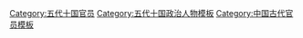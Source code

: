 [[Category:五代十国官员|Category:五代十国官员]]
[[Category:五代十国政治人物模板|Category:五代十国政治人物模板]]
[[Category:中国古代官员模板|Category:中国古代官员模板]]